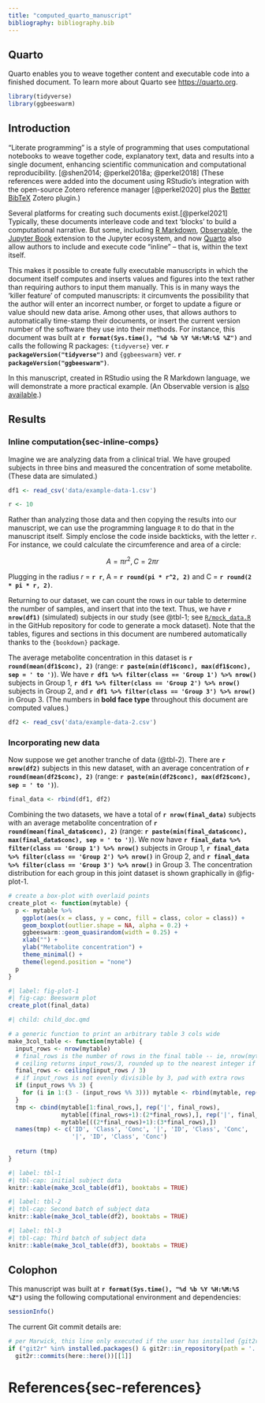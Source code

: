 ```yaml
---
title: "computed_quarto_manuscript"
bibliography: bibliography.bib
---
```


## Quarto

Quarto enables you to weave together content and executable code into a finished document. To learn more about Quarto see <https://quarto.org>.

```r
library(tidyverse)
library(ggbeeswarm)
```

## Introduction{#sec-intro}

"Literate programming" is a style of programming that uses computational notebooks to weave together code, explanatory text, data and results into a single document, enhancing scientific communication and computational reproducibility. [@shen2014; @perkel2018a; @perkel2018] (These references were added into the document using RStudio's integration with the open-source Zotero reference manager [@perkel2020] plus the [Better BibTeX](https://retorque.re/zotero-better-bibtex/) Zotero plugin.)

Several platforms for creating such documents exist.[@perkel2021] Typically, these documents interleave code and text 'blocks' to build a computational narrative. But some, including [R Markdown](https://rmarkdown.rstudio.com/), [Observable](https://www.observablehq.com), the [Jupyter Book](https://jupyterbook.org/intro.html) extension to the Jupyter ecosystem, and now [Quarto](https://quarto.org) also allow authors to include and execute code "inline" -- that is, within the text itself.

This makes it possible to create fully executable manuscripts in which the document itself computes and inserts values and figures into the text rather than requiring authors to input them manually. This is in many ways the 'killer feature' of computed manuscripts: it circumvents the possibility that the author will enter an incorrect number, or forget to update a figure or value should new data arise. Among other uses, that allows authors to automatically time-stamp their documents, or insert the current version number of the software they use into their methods. For instance, this document was built at **`r format(Sys.time(), "%d %b %Y %H:%M:%S %Z")`** and calls the following R packages: `{tidyverse}` ver. **`r packageVersion("tidyverse")`** and `{ggbeeswarm}` ver. **`r packageVersion("ggbeeswarm")`**.

In this manuscript, created in RStudio using the R Markdown language, we will demonstrate a more practical example. (An Observable version is [also available](https://observablehq.com/@jperkel/example-executable-observable-notebook).)

## Results{#sec-results}

### Inline computation{sec-inline-comps}

Imagine we are analyzing data from a clinical trial. We have grouped subjects in three bins and measured the concentration of some metabolite. (These data are simulated.)

```r
df1 <- read_csv('data/example-data-1.csv')
```

```r
r <- 10
```

Rather than analyzing those data and then copying the results into our manuscript, we can use the programming language `R` to do that in the manuscript itself. Simply enclose the code inside backticks, with the letter `r`. For instance, we could calculate the circumference and area of a circle:

$$A = \pi r^2, C = 2 \pi r$$ 

Plugging in the radius *r* = **`r r`**, A = **`r round(pi * r^2, 2)`** and C = **`r round(2 * pi * r, 2)`**.

Returning to our dataset, we can count the rows in our table to determine the number of samples, and insert that into the text. Thus, we have **`r nrow(df1)`** (simulated) subjects in our study (see @tbl-1; see [`R/mock_data.R`](https://github.com/jperkel/computed_manuscript/blob/main/R/mock_data.R) in the GitHub repository for code to generate a mock dataset). Note that the tables, figures and sections in this document are numbered automatically thanks to the `{bookdown}` package.

The average metabolite concentration in this dataset is **`r round(mean(df1$conc), 2)`** (range: **`r paste(min(df1$conc), max(df1$conc), sep = ' to ')`**). We have **`r df1 %>% filter(class == 'Group 1') %>% nrow()`** subjects in Group 1, **`r df1 %>% filter(class == 'Group 2') %>% nrow()`** subjects in Group 2, and **`r df1 %>% filter(class == 'Group 3') %>% nrow()`** in Group 3. (The numbers in **bold face type** throughout this document are computed values.)

```r
df2 <- read_csv('data/example-data-2.csv')
```

### Incorporating new data{#sec-new-data}

Now suppose we get another tranche of data (@tbl-2). There are **`r nrow(df2)`** subjects in this new dataset, with an average concentration of **`r round(mean(df2$conc), 2)`** (range: **`r paste(min(df2$conc), max(df2$conc), sep = ' to ')`**).

```r
final_data <- rbind(df1, df2)
```

Combining the two datasets, we have a total of **`r nrow(final_data)`** subjects with an average metabolite concentration of **`r round(mean(final_data$conc), 2)`** (range: **`r paste(min(final_data$conc), max(final_data$conc), sep = ' to ')`**). We now have **`r final_data %>% filter(class == 'Group 1') %>% nrow()`** subjects in Group 1, **`r final_data %>% filter(class == 'Group 2') %>% nrow()`** in Group 2, and **`r final_data %>% filter(class == 'Group 3') %>% nrow()`** in Group 3. The concentration distribution for each group in this joint dataset is shown graphically in  @fig-plot-1.

```r
# create a box-plot with overlaid points
create_plot <- function(mytable) {
  p <- mytable %>% 
    ggplot(aes(x = class, y = conc, fill = class, color = class)) +
    geom_boxplot(outlier.shape = NA, alpha = 0.2) +
    ggbeeswarm::geom_quasirandom(width = 0.25) + 
    xlab("") +
    ylab("Metabolite concentration") + 
    theme_minimal() +
    theme(legend.position = "none")
  p
}

```

```r
#| label: fig-plot-1
#| fig-cap: Beeswarm plot
create_plot(final_data)
```

```r
#| child: child_doc.qmd
```

```r
# a generic function to print an arbitrary table 3 cols wide
make_3col_table <- function(mytable) {
  input_rows <- nrow(mytable)
  # final_rows is the number of rows in the final table -- ie, nrow(mytable)/3
  # ceiling returns input_rows/3, rounded up to the nearest integer if it's a fraction
  final_rows <- ceiling(input_rows / 3) 
  # if input_rows is not evenly divisible by 3, pad with extra rows
  if (input_rows %% 3) {
    for (i in 1:(3 - (input_rows %% 3))) mytable <- rbind(mytable, rep('', 3))
  }
  tmp <- cbind(mytable[1:final_rows,], rep('|', final_rows),
               mytable[(final_rows+1):(2*final_rows),], rep('|', final_rows),
               mytable[((2*final_rows)+1):(3*final_rows),])
  names(tmp) <- c('ID', 'Class', 'Conc', '|', 'ID', 'Class', 'Conc', 
                  '|', 'ID', 'Class', 'Conc')
  
  return (tmp)
}
```

```r
#| label: tbl-1
#| tbl-cap: initial subject data
knitr::kable(make_3col_table(df1), booktabs = TRUE)
```

```r
#| label: tbl-2
#| tbl-cap: Second batch of subject data
knitr::kable(make_3col_table(df2), booktabs = TRUE)
```

```r
#| label: tbl-3
#| tbl-cap: Third batch of subject data
knitr::kable(make_3col_table(df3), booktabs = TRUE)
```

## Colophon{#sec-colophon}

This manuscript was built at **`r format(Sys.time(), "%d %b %Y %H:%M:%S %Z")`** using the following computational environment and dependencies:

```r
sessionInfo()
```

The current Git commit details are:

```r
# per Marwick, this line only executed if the user has installed {git2r} 
if ("git2r" %in% installed.packages() & git2r::in_repository(path = '.'))
  git2r::commits(here::here())[[1]]
```

# References{sec-references}